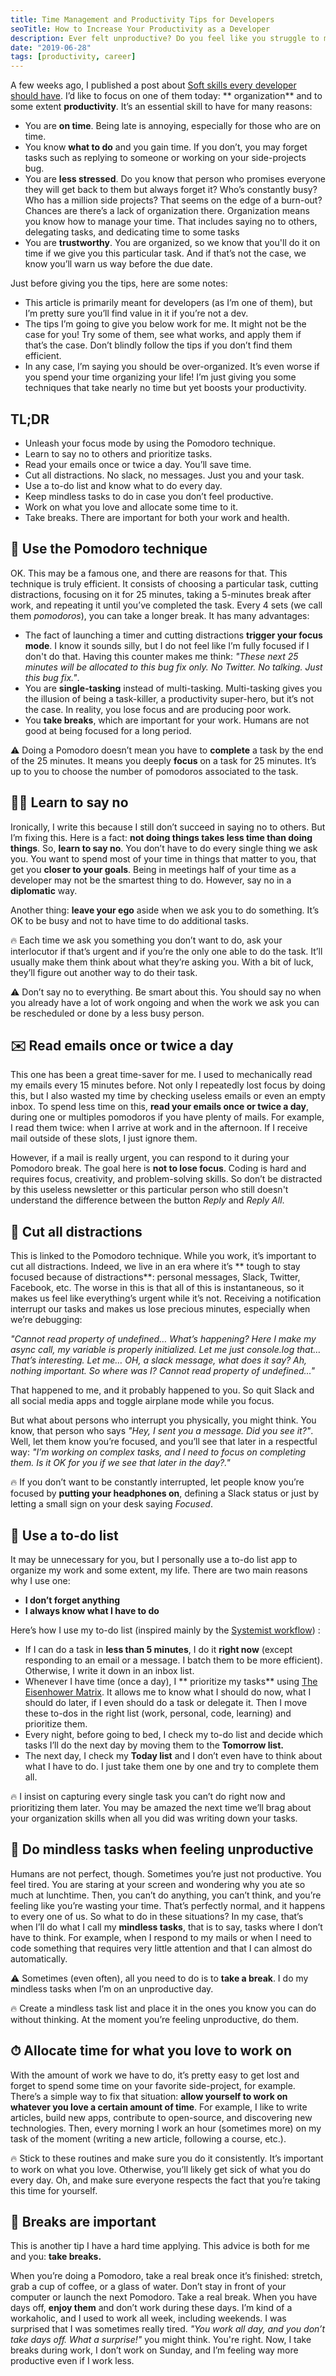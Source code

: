 ```yaml
---
title: Time Management and Productivity Tips for Developers
seoTitle: How to Increase Your Productivity as a Developer
description: Ever felt unproductive? Do you feel like you struggle to make progress? Learn how you can better manage your time and profoundly increase your productivity.
date: "2019-06-28"
tags: [productivity, career]
---
```


A few weeks ago, I published a post about [Soft skills every developer should have](https://thomaslombart.com/soft-skills-developers/). I’d like to focus on one of them today: ** organization** and to some extent **productivity**. It’s an essential skill to have for many reasons:

- You are **on time**. Being late is annoying, especially for those who are on time.
- You know **what to do** and you gain time. If you don’t, you may forget tasks such as replying to someone or working on your side-projects bug.
- You are **less stressed**. Do you know that person who promises everyone they will get back to them but always forget it? Who’s constantly busy? Who has a million side projects? That seems on the edge of a burn-out? Chances are there’s a lack of organization there. Organization means you know how to manage your time. That includes saying no to others, delegating tasks, and dedicating time to some tasks
- You are **trustworthy**. You are organized, so we know that you'll do it on time if we give you this particular task. And if that’s not the case, we know you’ll warn us way before the due date.

Just before giving you the tips, here are some notes:

- This article is primarily meant for developers (as I’m one of them), but I’m pretty sure you’ll find value in it if you’re not a dev.
- The tips I’m going to give you below work for me. It might not be the case for you! Try some of them, see what works, and apply them if that’s the case. Don’t blindly follow the tips if you don’t find them efficient.
- In any case, I’m saying you should be over-organized. It’s even worse if you spend your time organizing your life! I’m just giving you some techniques that take nearly no time but yet boosts your productivity.

## TL;DR

- Unleash your focus mode by using the Pomodoro technique.
- Learn to say no to others and prioritize tasks.
- Read your emails once or twice a day. You’ll save time.
- Cut all distractions. No slack, no messages. Just you and your task.
- Use a to-do list and know what to do every day.
- Keep mindless tasks to do in case you don’t feel productive.
- Work on what you love and allocate some time to it.
- Take breaks. There are important for both your work and health.

## 🍅 Use the Pomodoro technique

OK. This may be a famous one, and there are reasons for that. This technique is truly efficient. It consists of choosing a particular task, cutting distractions, focusing on it for 25 minutes, taking a 5-minutes break after work, and repeating it until you’ve completed the task. Every 4 sets (we call them _pomodoros_), you can take a longer break. It has many advantages:

- The fact of launching a timer and cutting distractions **trigger your focus mode**. I know it sounds silly, but I do not feel like I’m fully focused if I don't do that. Having this counter makes me think: _"These next 25 minutes will be allocated to this bug fix only. No Twitter. No talking. Just this bug fix."_.
- You are **single-tasking** instead of multi-tasking. Multi-tasking gives you the illusion of being a task-killer, a productivity super-hero, but it’s not the case. In reality, you lose focus and are producing poor work.
- You **take breaks**, which are important for your work. Humans are not good at being focused for a long period.

⚠️ Doing a Pomodoro doesn’t mean you have to **complete** a task by the end of the 25 minutes. It means you deeply **focus** on a task for 25 minutes. It’s up to you to choose the number of pomodoros associated to the task.

## 🙅‍♂️ Learn to say no

Ironically, I write this because I still don’t succeed in saying no to others. But I’m fixing this. Here is a fact: **not doing things takes less time than doing things**. So, **learn to say no**. You don’t have to do every single thing we ask you. You want to spend most of your time in things that matter to you, that get you **closer to your goals**. Being in meetings half of your time as a developer may not be the smartest thing to do. However, say no in a **diplomatic** way.

Another thing: **leave your ego** aside when we ask you to do something. It’s OK to be busy and not to have time to do additional tasks.

🔥 Each time we ask you something you don’t want to do, ask your interlocutor if that’s urgent and if you’re the only one able to do the task. It’ll usually make them think about what they’re asking you. With a bit of luck, they’ll figure out another way to do their task.

⚠️ Don’t say no to everything. Be smart about this. You should say no when you already have a lot of work ongoing and when the work we ask you can be rescheduled or done by a less busy person.

## ✉️ Read emails once or twice a day

This one has been a great time-saver for me. I used to mechanically read my emails every 15 minutes before. Not only I repeatedly lost focus by doing this, but I also wasted my time by checking useless emails or even an empty inbox. To spend less time on this, **read your emails once or twice a day**, during one or multiples pomodoros if you have plenty of mails. For example, I read them twice: when I arrive at work and in the afternoon. If I receive mail outside of these slots, I just ignore them.

However, if a mail is really urgent, you can respond to it during your Pomodoro break. The goal here is **not to lose focus**. Coding is hard and requires focus, creativity, and problem-solving skills. So don’t be distracted by this useless newsletter or this particular person who still doesn't understand the difference between the button _Reply_ and _Reply All_.

## 🔕 Cut all distractions

This is linked to the Pomodoro technique. While you work, it’s important to cut all distractions. Indeed, we live in an era where it’s ** tough to stay focused because of distractions**: personal messages, Slack, Twitter, Facebook, etc. The worse in this is that all of this is instantaneous, so it makes us feel like everything’s urgent while it’s not. Receiving a notification interrupt our tasks and makes us lose precious minutes, especially when we’re debugging:

_"Cannot read property of undefined… What’s happening? Here I make my async call, my variable is properly initialized. Let me just console.log that… That’s interesting. Let me… OH, a slack message, what does it say? Ah, nothing important. So where was I? Cannot read property of undefined..."_

That happened to me, and it probably happened to you. So quit Slack and all social media apps and toggle airplane mode while you focus.

But what about persons who interrupt you physically, you might think. You know, that person who says _"Hey, I sent you a message. Did you see it?"_. Well, let them know you’re focused, and you’ll see that later in a respectful way: _"I’m working on complex tasks, and I need to focus on completing them. Is it OK for you if we see that later in the day?."_

🔥 If you don’t want to be constantly interrupted, let people know you’re focused by **putting your headphones on**, defining a Slack status or just by letting a small sign on your desk saying _Focused_.

## 📝 Use a to-do list

It may be unnecessary for you, but I personally use a to-do list app to organize my work and some extent, my life. There are two main reasons why I use one:

- **I don’t forget anything**
- **I always know what I have to do**

Here’s how I use my to-do list (inspired mainly by the [Systemist workflow](https://doist.com/blog/systemist-personal-workflow/)) :

- If I can do a task in **less than 5 minutes**, I do it **right now** (except responding to an email or a message. I batch them to be more efficient). Otherwise, I write it down in an inbox list.
- Whenever I have time (once a day), I ** prioritize my tasks** using [The Eisenhower Matrix](https://www.eisenhower.me/eisenhower-matrix/). It allows me to know what I should do now, what I should do later, if I even should do a task or delegate it. Then I move these to-dos in the right list (work, personal, code, learning) and prioritize them.
- Every night, before going to bed, I check my to-do list and decide which tasks I’ll do the next day by moving them to the **Tomorrow list.**
- The next day, I check my **Today list** and I don’t even have to think about what I have to do. I just take them one by one and try to complete them all.

🔥 I insist on capturing every single task you can’t do right now and prioritizing them later. You may be amazed the next time we’ll brag about your organization skills when all you did was writing down your tasks.

## 🧠 Do mindless tasks when feeling unproductive

Humans are not perfect, though. Sometimes you’re just not productive. You feel tired. You are staring at your screen and wondering why you ate so much at lunchtime. Then, you can’t do anything, you can’t think, and you’re feeling like you’re wasting your time.
That’s perfectly normal, and it happens to every one of us. So what to do in these situations? In my case, that’s when I’ll do what I call my **mindless tasks**, that is to say, tasks where I don’t have to think. For example, when I respond to my mails or when I need to code something that requires very little attention and that I can almost do automatically.

⚠️ Sometimes (even often), all you need to do is to **take a break**. I do my mindless tasks when I’m on an unproductive day.

🔥 Create a mindless task list and place it in the ones you know you can do without thinking. At the moment you’re feeling unproductive, do them.

## ⏱ Allocate time for what you love to work on

With the amount of work we have to do, it’s pretty easy to get lost and forget to spend some time on your favorite side-project, for example. There’s a simple way to fix that situation: **allow yourself to work on whatever you love a certain amount of time**. For example, I like to write articles, build new apps, contribute to open-source, and discovering new technologies. Then, every morning I work an hour (sometimes more) on my task of the moment (writing a new article, following a course, etc.).

🔥 Stick to these routines and make sure you do it consistently. It’s important to work on what you love. Otherwise, you’ll likely get sick of what you do every day. Oh, and make sure everyone respects the fact that you’re taking this time for yourself.

## 🌴 Breaks are important

This is another tip I have a hard time applying. This advice is both for me and you: **take breaks.**

When you’re doing a Pomodoro, take a real break once it’s finished: stretch, grab a cup of coffee, or a glass of water. Don’t stay in front of your computer or launch the next Pomodoro. Take a real break.
When you have days off, **enjoy them** and don’t work during these days. I’m kind of a workaholic, and I used to work all week, including weekends. I was surprised that I was sometimes really tired. _"You work all day, and you don’t take days off. What a surprise!"_ you might think. You're right. Now, I take breaks during work, I don’t work on Sunday, and I’m feeling way more productive even if I work less.
